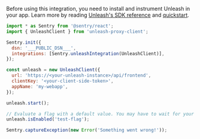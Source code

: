 Before using this integration, you need to install and instrument Unleash in your app. Learn more by reading [Unleash's SDK reference](https://docs.getunleash.io/reference/sdks/javascript-browser) and [quickstart](https://docs.getunleash.io/quickstart).

```javascript
import * as Sentry from '@sentry/react';
import { UnleashClient } from 'unleash-proxy-client';

Sentry.init({
  dsn: '___PUBLIC_DSN___',
  integrations: [Sentry.unleashIntegration(UnleashClient)],
});

const unleash = new UnleashClient({
  url: 'https://<your-unleash-instance>/api/frontend',
  clientKey: '<your-client-side-token>',
  appName: 'my-webapp',
});

unleash.start();

// Evaluate a flag with a default value. You may have to wait for your client to synchronize first.
unleash.isEnabled('test-flag');

Sentry.captureException(new Error('Something went wrong!'));
```
